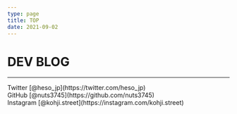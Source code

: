 ```yaml
---
type: page
title: TOP
date: 2021-09-02
---
```


# DEV BLOG



---

<div>
  Twitter [@heso_jp](https://twitter.com/heso_jp)<br />
  GitHub [@nuts3745](https://github.com/nuts3745)<br />
  Instagram [@kohji.street](https://instagram.com/kohji.street)<br />
</div>
